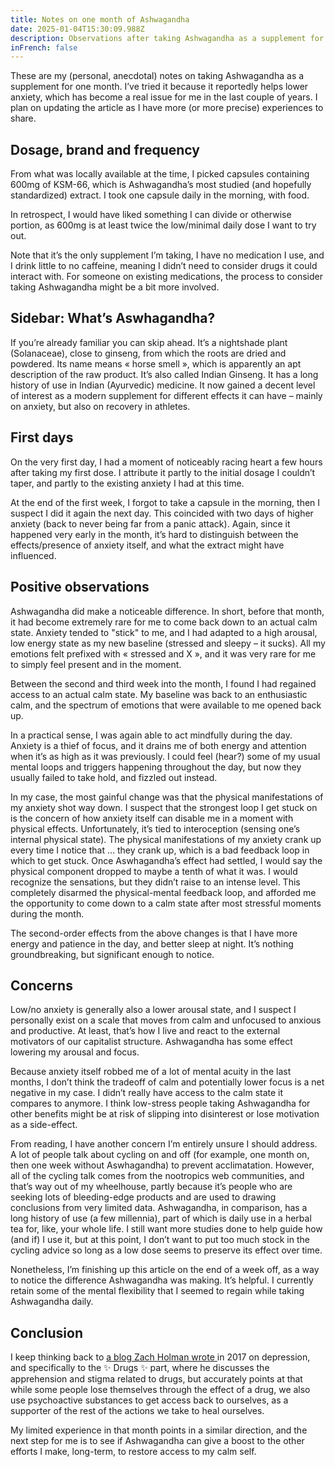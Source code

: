 ```yaml
---
title: Notes on one month of Ashwagandha
date: 2025-01-04T15:30:09.988Z
description: Observations after taking Ashwagandha as a supplement for one month.
inFrench: false
---
```


These are my (personal, anecdotal) notes on taking Ashwagandha as a supplement for one month. I’ve tried it because it reportedly helps lower anxiety, which has become a real issue for me in the last couple of years. I plan on updating the article as I have more (or more precise) experiences to share.

## Dosage, brand and frequency

From what was locally available at the time, I picked capsules containing 600mg of KSM-66, which is Ashwagandha’s most studied (and hopefully standardized) extract. I took one capsule daily in the morning, with food.

In retrospect, I would have liked something I can divide or otherwise portion, as 600mg is at least twice the low/minimal daily dose I want to try out.

Note that it’s the only supplement I’m taking, I have no medication I use, and I drink little to no caffeine, meaning I didn’t need to consider drugs it could interact with. For someone on existing medications, the process to consider taking Ashwagandha might be a bit more involved. 

## Sidebar: What’s Aswhagandha?

If you’re already familiar you can skip ahead. It’s a nightshade plant (Solanaceae), close to ginseng, from which the roots are dried and powdered. Its name means « horse smell », which is apparently an apt description of the raw product. It’s also called Indian Ginseng. It has a long history of use in Indian (Ayurvedic) medicine. It now gained a decent level of interest as a modern supplement for different effects it can have – mainly on anxiety, but also on recovery in athletes.

## First days

On the very first day, I had a moment of noticeably racing heart a few hours after taking my first dose. I attribute it partly to the initial dosage I couldn’t taper, and partly to the existing anxiety I had at this time.

At the end of the first week, I forgot to take a capsule in the morning, then I suspect I did it again the next day. This coincided with two days of higher anxiety (back to never being far from a panic attack). Again, since it happened very early in the month, it’s hard to distinguish between the effects/presence of anxiety itself, and what the extract might have influenced.

## Positive observations

Ashwagandha did make a noticeable difference. In short, before that month, it had become extremely rare for me to come back down to an actual calm state. Anxiety tended to "stick" to me, and I had adapted to a high arousal, low energy state as my new baseline (stressed and sleepy – it sucks). All my emotions felt prefixed with « stressed and X », and it was very rare for me to simply feel present and in the moment.

Between the second and third week into the month, I found I had regained access to an actual calm state. My baseline was back to an enthusiastic calm, and the spectrum of emotions that were available to me opened back up.

In a practical sense, I was again able to act mindfully during the day. Anxiety is a thief of focus, and it drains me of both energy and attention when it’s as high as it was previously. I could feel (hear?) some of my usual mental loops and triggers happening throughout the day, but now they usually failed to take hold, and fizzled out instead.

In my case, the most gainful change was that the physical manifestations of my anxiety shot way down. I suspect that the strongest loop I get stuck on is the concern of how anxiety itself can disable me in a moment with physical effects. Unfortunately, it’s tied to interoception (sensing one’s internal physical state). The physical manifestations of my anxiety crank up every time I notice that ... they crank up, which is a bad feedback loop in which to get stuck. Once Aswhagandha’s effect had settled, I would say the physical component dropped to maybe a tenth of what it was. I would recognize the sensations, but they didn’t raise to an intense level. This completely disarmed the physical-mental feedback loop, and afforded me the opportunity to come down to a calm state after most stressful moments during the month.

The second-order effects from the above changes is that I have more energy and patience in the day, and better sleep at night. It’s nothing groundbreaking, but significant enough to notice.

## Concerns

Low/no anxiety is generally also a lower arousal state, and I suspect I personally exist on a scale that moves from calm and unfocused to anxious and productive. At least, that’s how I live and react to the external motivators of our capitalist structure. Ashwagandha has some effect lowering my arousal and focus.

Because anxiety itself robbed me of a lot of mental acuity in the last months, I don’t think the tradeoff of calm and potentially lower focus is a net negative in my case. I didn’t really have access to the calm state it compares to anymore. I think low-stress people taking Ashwagandha for other benefits might be at risk of slipping into disinterest or lose motivation as a side-effect.

From reading, I have another concern I’m entirely unsure I should address. A lot of people talk about cycling on and off (for example, one month on, then one week without Aswhagandha) to prevent acclimatation. However, all of the cycling talk comes from the nootropics web communities, and that’s way out of my wheelhouse, partly because it’s people who are seeking lots of bleeding-edge products and are used to drawing conclusions from very limited data. Ashwagandha, in comparison, has a long history of use (a few millennia), part of which is daily use in a herbal tea for, like, your whole life. I still want more studies done to help guide how (and if) I use it, but at this point, I don’t want to put too much stock in the cycling advice so long as a low dose seems to preserve its effect over time.

Nonetheless, I’m finishing up this article on the end of a week off, as a way to notice the difference Ashwagandha was making. It’s helpful. I currently retain some of the mental flexibility that I seemed to regain while taking Ashwagandha daily.

## Conclusion

I keep thinking back to [a blog Zach Holman wrote ](https://zachholman.com/posts/the-depression-thing)in 2017 on depression, and specifically to the ✨ Drugs ✨ part, where he discusses the apprehension and stigma related to drugs, but accurately points at that while some people lose themselves through the effect of a drug, we also use psychoactive substances to get access back to ourselves, as a supporter of the rest of the actions we take to heal ourselves.

My limited experience in that month points in a similar direction, and the next step for me is to see if Ashwagandha can give a boost to the other efforts I make, long-term, to restore access to my calm self.
